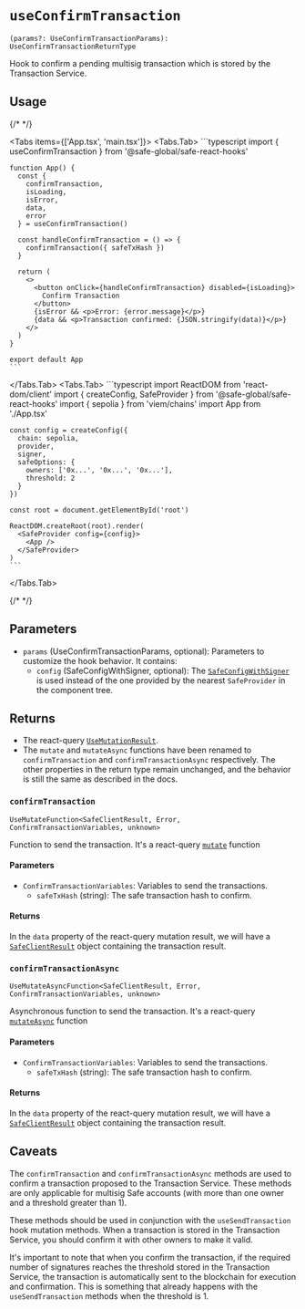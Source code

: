 
# `useConfirmTransaction`

`(params?: UseConfirmTransactionParams): UseConfirmTransactionReturnType`

Hook to confirm a pending multisig transaction which is stored by the Transaction Service.

## Usage

{/* <!-- vale off --> */}

<Tabs items={['App.tsx', 'main.tsx']}>
  <Tabs.Tab>
    ```typescript
    import { useConfirmTransaction } from '@safe-global/safe-react-hooks'
    
    function App() {
      const {
        confirmTransaction,
        isLoading,
        isError,
        data,
        error
      } = useConfirmTransaction()

      const handleConfirmTransaction = () => {
        confirmTransaction({ safeTxHash })
      }

      return (
        <>
          <button onClick={handleConfirmTransaction} disabled={isLoading}>
            Confirm Transaction
          </button>
          {isError && <p>Error: {error.message}</p>}
          {data && <p>Transaction confirmed: {JSON.stringify(data)}</p>}
        </>
      )
    }

    export default App
    ```
  </Tabs.Tab>
  <Tabs.Tab>
    ```typescript
    import ReactDOM from 'react-dom/client'
    import { createConfig, SafeProvider } from '@safe-global/safe-react-hooks'
    import { sepolia } from 'viem/chains'
    import App from './App.tsx'

    const config = createConfig({
      chain: sepolia,
      provider,
      signer,
      safeOptions: {
        owners: ['0x...', '0x...', '0x...'],
        threshold: 2
      }
    })

    const root = document.getElementById('root')
    
    ReactDOM.createRoot(root).render(
      <SafeProvider config={config}>
        <App />
      </SafeProvider>
    )
    ```
  </Tabs.Tab>
</Tabs>

{/* <!-- vale on --> */}

## Parameters

- `params` (UseConfirmTransactionParams, optional): Parameters to customize the hook behavior. It contains:
  - `config` (SafeConfigWithSigner, optional): The [`SafeConfigWithSigner`](./safeconfig.mdx#safeconfigwithsigner) is used instead of the one provided by the nearest `SafeProvider` in the component tree.

## Returns 

- The react-query [`UseMutationResult`](https://tanstack.com/query/v4/docs/framework/react/reference/useMutation).
- The `mutate` and `mutateAsync` functions have been renamed to `confirmTransaction` and `confirmTransactionAsync` respectively. The other properties in the return type remain unchanged, and the behavior is still the same as described in the docs.








### `confirmTransaction`

`UseMutateFunction<SafeClientResult, Error, ConfirmTransactionVariables, unknown>`

Function to send the transaction. It's a react-query [`mutate`](https://tanstack.com/query/v4/docs/framework/react/reference/useMutation) function

#### Parameters

- `ConfirmTransactionVariables`: Variables to send the transactions.
  - `safeTxHash` (string): The safe transaction hash to confirm.

#### Returns

In the `data` property of the react-query mutation result, we will have a [`SafeClientResult`](https://github.com/safe-global/safe-core-sdk/blob/9fca59736c418dc6253404b4a7784e2245d83312/packages/sdk-starter-kit/src/types.ts#L67-L85) object containing the transaction result.








### `confirmTransactionAsync`

`UseMutateAsyncFunction<SafeClientResult, Error, ConfirmTransactionVariables, unknown>`

Asynchronous function to send the transaction. It's a react-query [`mutateAsync`](https://tanstack.com/query/v4/docs/framework/react/reference/useMutation) function

#### Parameters

- `ConfirmTransactionVariables`: Variables to send the transactions.
  - `safeTxHash` (string): The safe transaction hash to confirm.

#### Returns

In the `data` property of the react-query mutation result, we will have a [`SafeClientResult`](https://github.com/safe-global/safe-core-sdk/blob/9fca59736c418dc6253404b4a7784e2245d83312/packages/sdk-starter-kit/src/types.ts#L67-L85) object containing the transaction result.

## Caveats

The `confirmTransaction` and `confirmTransactionAsync` methods are used to confirm a transaction proposed to the Transaction Service. These methods are only applicable for multisig Safe accounts (with more than one owner and a threshold greater than 1).

These methods should be used in conjunction with the `useSendTransaction` hook mutation methods. When a transaction is stored in the Transaction Service, you should confirm it with other owners to make it valid.

It's important to note that when you confirm the transaction, if the required number of signatures reaches the threshold stored in the Transaction Service, the transaction is automatically sent to the blockchain for execution and confirmation. This is something that already happens with the `useSendTransaction` methods when the threshold is 1.
